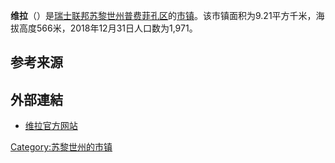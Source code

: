 {{Infobox settlement
| name = 维拉
| native_name = {{lang|de|Wila}}
| settlement_type = [[市镇_(瑞士)|瑞士市镇]]
| image_skyline = Wila - Hauptstrasse 2011-09-23 14-57-24.jpg
| image_caption = 维拉风光
| image_seal = Wila-blazon.svg
| image_map = Karte Gemeinde Wila 2016.png
| map_caption = 维拉在普费菲孔区的位置
| pushpin_map = Switzerland
| pushpin_relief = Switzerland relief location map.jpg
| pushpin_label_position = bottom
| pushpin_map_caption = 维拉在瑞士的位置
| subdivision_type = 国家
| subdivision_name = {{CHE}}
| subdivision_type1 = [[瑞士行政区划|州]]
| subdivision_name1 = [[File:Flag_of_Canton_of_Zürich.svg|16px]] [[苏黎世州|苏黎世州]]
| subdivision_type2 = [[区_(瑞士)|区]]
| subdivision_name2 = [[普费菲孔区|普费菲孔区]]
| elevation_m = 566
| area_total_km2 = 9.21
| population_as_of = 2018年12月31日
| population_footnotes = <ref>{{cite web|url=https://www.bfs.admin.ch/bfs/de/home/statistiken/bevoelkerung.assetdetail.7966022.html|title=Ständige Wohnbevölkerung nach Staatsangehörigkeitskategorie, Geschlecht und Gemeinde, Provisorische Jahresergebnisse, 2018|trans_title=瑞士联邦2018年按国籍、性别和市镇划分的常住人口统计表|date=2019-04-09|publisher=[[瑞士联邦统计署|瑞士联邦统计署]]|language=de|accessdate=2019-11-15|archive-date=2019-04-11|archive-url=https://web.archive.org/web/20190411063248/https://www.bfs.admin.ch/bfs/de/home/statistiken/bevoelkerung.assetdetail.7966022.html|dead-url=no}}</ref>
| population_total = 1971
| population_density_km2 = auto
| timezone = [[欧洲中部时间|CET]]
| utc_offset = +1
| timezone_DST = [[欧洲中部夏令时间|CEST]]
| utc_offset_DST = +2
| coordinates = {{coord|47|25|7|N|8|50|58|E|region:|display=inline,title}}
| postal_code_type = [[瑞士邮政编码系统|邮政编码]]
| postal_code = 8492
| blank_name = [[瑞士市镇官方编号|官方编号]]
| blank_info = 0181
| website = {{url|www.wila.ch}}
}}

'''维拉'''（{{lang-de|Wila}}）是[[瑞士联邦|瑞士联邦]][[苏黎世州|苏黎世州]][[普费菲孔区|普费菲孔区]]的[[市镇_(瑞士)|市镇]]。该市镇面积为9.21平方千米，海拔高度566米，2018年12月31日人口数为1,971。

== 参考来源 ==
{{reflist}}

== 外部連結 ==
* [http://www.wila.ch 维拉官方网站] {{Wayback|url=http://www.wila.ch/ |date=20060805052017 }} {{de icon}}

{{Switzerland-geo-stub}}
{{DEFAULTSORT:Wila}}
[[Category:苏黎世州的市镇|Category:苏黎世州的市镇]]